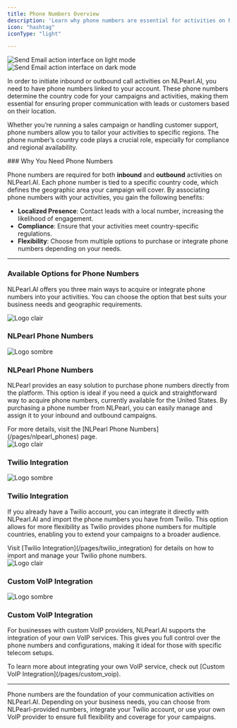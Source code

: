 ```yaml
---
title: Phone Numbers Overview
description: 'Learn why phone numbers are essential for activities on NLPearl.AI and the available options for purchasing and integrating them.'
icon: "hashtag"
iconType: "light"

---
```


<div className="block dark:hidden">
  <Frame>
    <div className="p-4">
      <img
        src="/images/light_mode/inbound_purchasephone.jpg"
        alt="Send Email action interface on light mode"
        className="rounded-[14px]"
      />
    </div>
  </Frame>
</div>

<div className="hidden dark:block">
  <Frame>
    <div className="p-4">
      <img
        src="/images/dark_mode/inbound_purchasephone.jpg"
        alt="Send Email action interface on dark mode"
        className="rounded-[14px]"
      />
    </div>
  </Frame>
</div>

In order to initiate inbound or outbound call activities on NLPearl.AI, you need to have phone numbers linked to your account. These phone numbers determine the country code for your campaigns and activities, making them essential for ensuring proper communication with leads or customers based on their location.

Whether you’re running a sales campaign or handling customer support, phone numbers allow you to tailor your activities to specific regions. The phone number’s country code plays a crucial role, especially for compliance and regional availability.

<Check>
### Why You Need Phone Numbers

Phone numbers are required for both **inbound** and **outbound** activities on NLPearl.AI. Each phone number is tied to a specific country code, which defines the geographic area your campaign will cover. By associating phone numbers with your activities, you gain the following benefits:

- **Localized Presence**: Contact leads with a local number, increasing the likelihood of engagement.
- **Compliance**: Ensure that your activities meet country-specific regulations.
- **Flexibility**: Choose from multiple options to purchase or integrate phone numbers depending on your needs.
</Check>

---

### Available Options for Phone Numbers

NLPearl.AI offers you three main ways to acquire or integrate phone numbers into your activities. You can choose the option that best suits your business needs and geographic requirements.

<Card>

<div className="flex dark:hidden items-center gap-2 justify-start w-full h-[22px]">
  <img
    src="/logo/logo_pearl_black.png"
    alt="Logo clair"
    className="w-9 h-9 p-2 rounded border border-[#EBEBEB] object-contain"
  />
  <h3 className="m-0">NLPearl Phone Numbers</h3>
</div>


<div className="hidden dark:flex items-center gap-2 justify-start w-full h-[22px]">
  <img
    src="/logo/logo_pearl_white.png"
    alt="Logo sombre"
    className="w-9 h-9 p-2 rounded border border-[#212121] object-contain"
  />
  <h3 className="m-0 text-white">NLPearl Phone Numbers</h3>
</div>

NLPearl provides an easy solution to purchase phone numbers directly from the platform. This option is ideal if you need a quick and straightforward way to acquire phone numbers, currently available for the United States. By purchasing a phone number from NLPearl, you can easily manage and assign it to your inbound and outbound campaigns.

<Info>
For more details, visit the [NLPearl Phone Numbers](/pages/nlpearl_phones) page.
</Info>

</Card>

<br/>

<Card>

<div className="flex dark:hidden items-center gap-2 justify-start w-full h-[22px]">
  <img
    src="/logo/twilioicon.webp"
    alt="Logo clair"
    className="w-9 h-9 p-2 rounded border border-[#EBEBEB] object-contain"
  />
  <h3 className="m-0">Twilio Integration</h3>
</div>


<div className="hidden dark:flex items-center gap-2 justify-start w-full h-[22px]">
  <img
    src="/logo/twilioicon.webp"
    alt="Logo sombre"
    className="w-9 h-9 p-2 rounded border border-[#212121] object-contain"
  />
  <h3 className="m-0 text-white">Twilio Integration</h3>
</div>

If you already have a Twilio account, you can integrate it directly with NLPearl.AI and import the phone numbers you have from Twilio. This option allows for more flexibility as Twilio provides phone numbers for multiple countries, enabling you to extend your campaigns to a broader audience.

<Info>
Visit [Twilio Integration](/pages/twilio_integration) for details on how to import and manage your Twilio phone numbers.
</Info>

</Card>

<br/>

<Card>

<div className="flex dark:hidden items-center gap-2 justify-start w-full h-[22px]">
  <img
    src="/logo/logo_voip_black.png"
    alt="Logo clair"
    className="w-9 h-9 p-2 rounded border border-[#EBEBEB] object-contain"
  />
  <h3 className="m-0">Custom VoIP Integration</h3>
</div>


<div className="hidden dark:flex items-center gap-2 justify-start w-full h-[22px]">
  <img
    src="/logo/logo_voip_white.png"
    alt="Logo sombre"
    className="w-9 h-9 p-2 rounded border border-[#212121] object-contain"
  />
  <h3 className="m-0 text-white">Custom VoIP Integration</h3>
</div>

For businesses with custom VoIP providers, NLPearl.AI supports the integration of your own VoIP services. This gives you full control over the phone numbers and configurations, making it ideal for those with specific telecom setups.

<Info>
To learn more about integrating your own VoIP service, check out [Custom VoIP Integration](/pages/custom_voip).
</Info>

</Card>

---

<Note>
Phone numbers are the foundation of your communication activities on NLPearl.AI. Depending on your business needs, you can choose from NLPearl-provided numbers, integrate your Twilio account, or use your own VoIP provider to ensure full flexibility and coverage for your campaigns.
</Note>